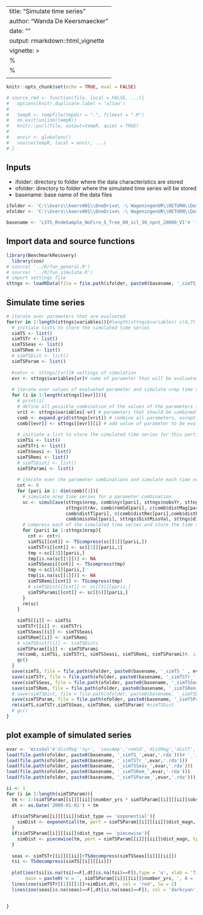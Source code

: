 ---
title: "Simulate time series"
author: "Wanda De Keersmaecker"
date: ""
output: rmarkdown::html_vignette
vignette: >
%\VignetteIndexEntry{Simulate time series}
  %\VignetteEngine{knitr::rmarkdown}
  \usepackage[utf8]{inputenc}
  ---
```r
knitr::opts_chunk$set(echo = TRUE, eval = FALSE)
```

```r
# source_rmd <- function(file, local = FALSE, ...){
#   options(knitr.duplicate.label = 'allow')
#   
#   tempR <- tempfile(tmpdir = ".", fileext = ".R")
#   on.exit(unlink(tempR))
#   knitr::purl(file, output=tempR, quiet = TRUE)
#   
#   envir <- globalenv()
#   source(tempR, local = envir, ...)
# }
```

## Inputs
* ifolder: directory to folder where the data characteristics are stored
* ofolder: directory to folder where the simulated time series will be stored
* basename: base name of the data files

```r
ifolder <- 'C:\\Users\\keers001\\OneDrive\ -\ WageningenUR\\RETURN\\Data\\RETURN\\20191019_SimulationOptSAR\\Landsat\\SimTS\\pie3\\'#'../Data/' #'C:\\Users\\keers001\\OneDrive\ -\ WageningenUR\\RETURN\\Data\\RETURN\\20191019_SimulationOptSAR\\Landsat\\Test_TSrequired\\TS_10\\SimTS\\'  # folder with data characteristics
ofolder <- 'C:\\Users\\keers001\\OneDrive\ -\ WageningenUR\\RETURN\\Data\\RETURN\\20191019_SimulationOptSAR\\Landsat\\SimTS\\pie3\\'#'../Data/' # 'C:\\Users\\keers001\\OneDrive\ -\ WageningenUR\\RETURN\\Data\\RETURN\\20191019_SimulationOptSAR\\Landsat\\Test_TSrequired\\TS_10\\SimTS\\'  # folder where the simulated time series will be saved

basename <- 'LSTS_RndmSample_NoFire_5_Tree_80_scl_30_npnt_20000_VI'# 'toyset' # 'LSTS_RndmSample_NoFire_5_Tree_80_scl_30_npnt_20000_VI'# base name of the data files
```

## Import data and source functions

```r
library(BenchmarkRecovery)
  library(zoo)
# source( '../R/fun_general.R')
# source( '../R/fun_simulate.R')
# import settings file
sttngs <- loadRData(file = file.path(ifolder, paste0(basename, '_simTS_settings_var.rda')))

```

## Simulate time series

```r
# iterate over parameters that are evaluated
for(vr in 1:length(sttngs$variables)){#length(sttngs$variables) c(4,7)
  # initiale lists to store the simulated time series 
  simTS <- list()
  simTSTr <- list()
  simTSSeas <- list()
  simTSRem <- list()
  # simTSDist <- list()
  simTSParam <- list()
  
  #setvr <- sttngs[[vr]]# settings of simulation
  evr <- sttngs$variables[vr]# name of parameter that will be evaluated in the simulation
  
  # iterate over values of evaluated parameter and simulate nrep time series per combination of all other variables
  for (i in 1:length(sttngs[[evr]])){     
    # print(i)
    # define all possible combination of the values of the parameters (except the one to be evaluated)
    vrit <- sttngs$variables[-vr] # parameters that should be combined
    comb <- expand.grid(sttngs[vrit]) # combine all parameters, except the evaluated one
    comb[[evr]] <- sttngs[[evr]][i] # add value of parameter to be evaluated
    
    # initiate a list to store the simulated time series for this particular parameter
    simTSi <- list()
    simTSTri <- list()
    simTSSeasi <- list()
    simTSRemi <- list()
    # simTSDisti <- list()
    simTSParami <- list()
    
    # iterate over the parameter combinations and simulate each time nrep time series per parameter combination
    cnt <- 0
    for (pari in 1: dim(comb)[1]){
      # simulate nrep time series for a parameter combination
      sc <- simulCase(sttngs$nrep, comb$nyr[pari], sttngs$nobsYr, sttngs$nDr, sttngs$seasAv, comb$seasAmp[pari],
                      sttngs$trAv, comb$remSd[pari], c(comb$distMag[pari],comb$distMag[pari]), 
                      comb$distT[pari], c(comb$distRec[pari],comb$distRec[pari]), sttngs$remcoef, 
                      comb$missVal[pari], sttngs$DistMissVal, sttngs$distType)
      # compress each of the simulated time series and store the time series in a list 
      for (parii in 1:sttngs$nrep){
        cnt <- cnt+1
        simTSi[[cnt]] <- TScompress(sc[[1]][parii,])
        simTSTri[[cnt]] <- sc[[2]][parii,1]
        tmp <-sc[[3]][parii,]
        tmp[is.na(sc[[1]])] <- NA
        simTSSeasi[[cnt]] <- TScompress(tmp)
        tmp <-sc[[4]][parii,]
        tmp[is.na(sc[[1]])] <- NA
        simTSRemi[[cnt]] <- TScompress(tmp)
        # simTSDisti[[cnt]] <- sc[[5]][parii,]
        simTSParami[[cnt]] <- sc[[6]][parii,]
      }            
      rm(sc)
    } 
    
    simTS[[i]] <- simTSi
    simTSTr[[i]] <- simTSTri
    simTSSeas[[i]] <- simTSSeasi
    simTSRem[[i]] <- simTSRemi
    # simTSDist[[i]] <- simTSDisti
    simTSParam[[i]] <- simTSParami
    rm(comb, simTSi, simTSTri, simTSSeasi, simTSRemi, simTSParami)#, simTSDisti
    gc()
  }   
  save(simTS, file = file.path(ofolder, paste0(basename, '_simTS_' , evr, '.rda')))# '_', i,
  save(simTSTr, file = file.path(ofolder, paste0(basename, '_simTSTr_', evr, '.rda')))
  save(simTSSeas, file = file.path(ofolder, paste0(basename, '_simTSSeas_', evr, '.rda')))
  save(simTSRem, file = file.path(ofolder, paste0(basename, '_simTSRem_', evr, '.rda')))
  # save(simTSDist, file = file.path(ofolder, paste0(basename, '_simTSDist_', evr, '.rda')))
  save(simTSParam, file = file.path(ofolder, paste0(basename, '_simTSParam_', evr, '.rda')))
  rm(simTS,simTSTr,simTSSeas, simTSRem, simTSParam) #simTSDist
  # gc()
}
```
## plot example of simulated series

```r
evar <- 'missVal'#'distMag''nyr', 'seasAmp','remSd','distMag','distT', 'distRec', 'missVal'
load(file.path(ofolder, paste0(basename, '_simTS_',evar,'.rda')))# '_', i,
load(file.path(ofolder, paste0(basename, '_simTSTr_',evar,'.rda')))
load(file.path(ofolder, paste0(basename, '_simTSSeas_',evar,'.rda')))
load(file.path(ofolder, paste0(basename, '_simTSRem_',evar,'.rda')))
load(file.path(ofolder, paste0(basename, '_simTSParam_',evar,'.rda')))

```
```r
ii <- 1
for (i in 1:length(simTSParam)){
  tm <- 1:(simTSParam[[i]][[ii]]$number_yrs * simTSParam[[i]][[ii]]$obs_per_year)
  dt <- as.Date('2000-01-01') + tm
  
  if(simTSParam[[i]][[ii]]$dist_type == 'exponential'){
    simDist <- exponential(tm, pert = simTSParam[[i]][[ii]]$dist_magn, tpert = simTSParam[[i]][[ii]]$dist_time, thalf = simTSParam[[i]][[ii]]$dist_rec)
  }
  if(simTSParam[[i]][[ii]]$dist_type == 'piecewise'){
    simDist <- piecewise(tm, pert = simTSParam[[i]][[ii]]$dist_magn, tpert = simTSParam[[i]][[ii]]$dist_time, thalf = simTSParam[[i]][[ii]]$dist_rec)
  }
  
  seas <- simTSTr[[i]][[ii]]+TSdecompress(simTSSeas[[i]][[ii]])
  tsi <- TSdecompress(simTS[[i]][[ii]])
  
  plot(zoo(tsi[is.na(tsi)==F],dt[is.na(tsi)==F]),type = 'o', xlab = 'Time', ylab = 'VI',
       main = paste0('n = ', simTSParam[[i]][[ii]]$number_yrs, ', A = ', round(simTSParam[[i]][[ii]]$seas_amp, digits = 3), ', sd = ', round(simTSParam[[i]][[ii]]$rem_sd, digits = 3), ', Dm = ', round(simTSParam[[i]][[ii]]$dist_magn, digits = 3), ', Dt = ', round(simTSParam[[i]][[ii]]$dist_time/simTSParam[[i]][[ii]]$obs_per_year, digits = 1), ', Dr = ', round(simTSParam[[i]][[ii]]$dist_rec/simTSParam[[i]][[ii]]$obs_per_year, digits = 3), ', ', strtrim(simTSParam[[i]][[ii]]$dist_type,3),', mv = ', round(simTSParam[[i]][[ii]]$miss_val,digits = 3)  ))
  lines(zoo(simTSTr[[1]][[1]]+simDist,dt), col = 'red', lw = 2)
  lines(zoo(seas[is.na(seas)==F],dt[is.na(seas)==F]), col = 'darkcyan', lw = 2)
  
  
}




```

